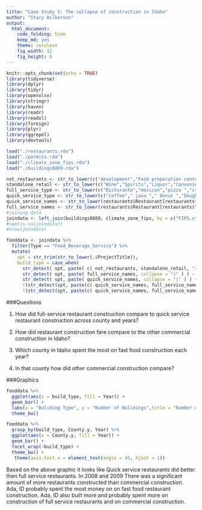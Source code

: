 ```yaml
---
title: "Case Study 5: The collapse of construction in Idaho"
author: "Stacy Wilkerson"
output: 
  html_document:
    code_folding: hide
    keep_md: yes
    theme: cerulean
    fig_width: 12
    fig_height: 8
---
```


```r
knitr::opts_chunk$set(echo = TRUE)
library(tidyverse)
library(dplyr)
library(tidyr)
library(openxlsx)
library(stringr)
library(haven)
library(readr)
library(readxl)
library(foreign)
library(plyr)
library(ggrepel)
library(devtools)
```

```r
load("./restaurants.rda")
load("./permits.rda")
load("./climate_zone_fips.rda")
load("./buildings0809.rda")
```

```r
not_restaurants <- str_to_lower(c("development","Food preperation center", "Food Services center","bakery","Grocery","conceession","Cafeteria", "lunchroom","school","facility"," hall "))
standalone_retail <- str_to_lower(c("Wine","Spirits","Liquor","Convenience","drugstore","Flying J", "Rite Aid ","walgreens ","Love's Travel "))
full_service_type <- str_to_lower(c("Ristorante","mexican","pizza ","steakhouse"," grill ","buffet","tavern"," bar ","waffle","italian","steak house"))
quick_service_type <- str_to_lower(c("coffee"," java "," Donut ","Doughnut"," burger ","Ice Cream ","custard ","sandwich ","fast food "," bagel "))
quick_service_names <- str_to_lower(restaurants$Restaurant[restaurants$Type %in% c("coffee","Ice Cream","Fast Food")])
full_service_names <- str_to_lower(restaurants$Restaurant[restaurants$Type %in% c("Pizza","Casual Dining","Fast Casual")])
#joining data
joindata <- left_join(buildings0809, climate_zone_fips, by = c("FIPS.state", "FIPS.county"))
#sum(is.na(joindata))
#nrow(joindata)
```



```r
fooddata <- joindata %>%
  filter(Type == "Food_Beverage_Service") %>%
  mutate(
    spt = str_trim(str_to_lower(.$ProjectTitle)),
    build_type = case_when(
      str_detect( spt, paste( c( not_restaurants, standalone_retail, "retail", "club" ), collapse = "|" ) ) ~ "Commercial",
      str_detect( spt, paste( full_service_names, collapse = "|" ) ) ~ "Full Service Restaurants",
      str_detect( spt, paste( quick_service_names, collapse = "|" ) ) ~ "Quick Service Restaurants",
      !(str_detect(spt, paste(c( quick_service_names, full_service_names), collapse = "|"))) & (SqFt >= 4000) ~ "Full Service Restaurants",
      !(str_detect(spt, paste(c( quick_service_names, full_service_names), collapse = "|"))) & (SqFt < 4000) ~ "Quick Service Restaurants", TRUE  ~ "Unknown"))
```

###Questions

1. How did full-service restaurant construction compare to quick service restaurant construction across county and years?

2. How did restaurant construction fare compare to the other commercial construction in Idaho?

3. Which county in Idaho spent the most on fast food construction each year?

4. In that county how did other commercial construction compare?

###Graphics

```r
fooddata %>% 
  ggplot(aes(x = build_type, fill = Year)) + 
  geom_bar() +
  labs(x = "Buliding Type", y = "Number of Bulidings",title = "Number of Buliding Construsted") +
  theme_bw()
```

```r
fooddata %>% 
  group_by(build_type, County.y, Year) %>% 
  ggplot(aes(x = County.y, fill = Year)) + 
  geom_bar() + 
  facet_wrap(~build_type) + 
  theme_bw() +
   theme(axis.text.x = element_text(angle = 45, hjust = 1))
```

Based on the above graphic it looks like Quick service restaurants did better then full service restaurants. In 2008 and 2009 There was a significant amount of more restaurants constructed than commercial construction. Ada, ID probably spent the most money on on fast food restaurant construction. Ada, ID also built more and probably spent more on construction of full service restaurants and on commercial construction.   
